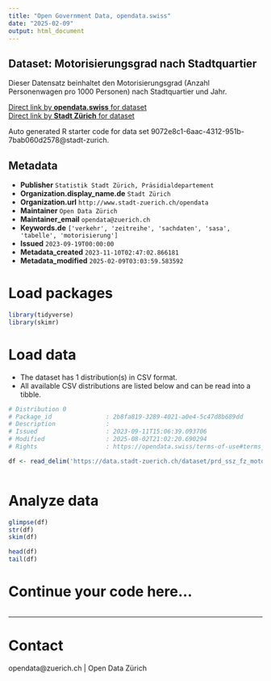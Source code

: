 ```yaml
---
title: "Open Government Data, opendata.swiss"
date: "2025-02-09"
output: html_document
---
```


## Dataset: Motorisierungsgrad nach Stadtquartier

Dieser Datensatz beinhaltet den Motorisierungsgrad (Anzahl Personenwagen pro 1000 Personen) nach Stadtquartier und Jahr. 


[Direct link by **opendata.swiss** for dataset](https://opendata.swiss/de/dataset/motorisierungsgrad-nach-rechtsform-stadtquartier-und-jahr-seit-2002)<br>
[Direct link by **Stadt Zürich** for dataset](https://data.stadt-zuerich.ch/dataset/prd_ssz_fz_motorisierungsgrad_jahr_quartier_od2005)

Auto generated R starter code for data set 9072e8c1-6aac-4312-951b-7bab060d2578@stadt-zurich.

## Metadata

- **Publisher** `Statistik Stadt Zürich, Präsidialdepartement`
- **Organization.display_name.de** `Stadt Zürich`
- **Organization.url** `http://www.stadt-zuerich.ch/opendata`
- **Maintainer** `Open Data Zürich`
- **Maintainer_email** `opendata@zuerich.ch`
- **Keywords.de** `['verkehr', 'zeitreihe', 'sachdaten', 'sasa', 'tabelle', 'motorisierung']`
- **Issued** `2023-09-19T00:00:00`
- **Metadata_created** `2023-11-10T02:47:02.866181`
- **Metadata_modified** `2025-02-09T03:03:59.583592`


# Load packages

```r

library(tidyverse)
library(skimr)

```

# Load data

-   The dataset has 1 distribution(s) in CSV format.
-   All available CSV distributions are listed below and can be read into a tibble.

```r

# Distribution 0
# Package_id               : 2b8fa819-3289-4021-a0e4-5c47d8b689dd
# Description              : 
# Issued                   : 2023-09-11T15:06:39.093706
# Modified                 : 2025-08-02T21:02:20.690294
# Rights                   : https://opendata.swiss/terms-of-use#terms_open

df <- read_delim('https://data.stadt-zuerich.ch/dataset/prd_ssz_fz_motorisierungsgrad_jahr_quartier_od2005/download/VER200OD2005.csv')



```

# Analyze data

```r

glimpse(df)
str(df)
skim(df)

head(df)
tail(df)

```

# Continue your code here...

```r

```

------------------------------------------------------------------------

# Contact

opendata@zuerich.ch | Open Data Zürich
